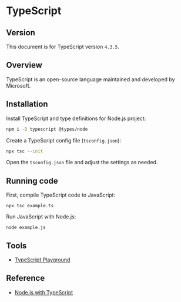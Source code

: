 # TypeScript

## Version

This document is for TypeScript version `4.3.5`.


## Overview

TypeScript is an open-source language maintained and developed by Microsoft.


## Installation

Install TypeScript and type definitions for Node.js project:
```sh npm2yarn
npm i -D typescript @types/node
```

Create a TypeScript config file (`tsconfig.json`):
```sh
npx tsc --init
```

Open the `tsconfig.json` file and adjust the settings as needed.


## Running code

First, compile TypeScript code to JavaScript:
```shell
npx tsc example.ts
```

Run JavaScript with Node.js:

```shell
node example.js
```


## Tools

- [TypeScript Playground](https://www.typescriptlang.org/play)


## Reference

- [Node.js with TypeScript](https://nodejs.org/en/learn/getting-started/nodejs-with-typescript)